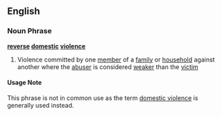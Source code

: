 ==English==
===Noun Phrase===
'''[[reverse]] [[domestic]] [[violence]]'''
#Violence committed by one [[member]] of a [[family]] or [[household]] against another where the [[abuser]] is considered [[weak]]er than the [[victim]]

====Usage Note====
This phrase is not in common use as the term [[domestic violence]] is generally used instead.
{{rfd}}